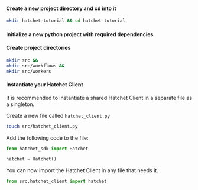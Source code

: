 
#### Create a new project directory and cd into it

```bash copy
mkdir hatchet-tutorial && cd hatchet-tutorial
```

#### Initialize a new python project with required dependencies

<InstallCommand withDevDependencies />

#### Create project directories

```bash copy
mkdir src &&
mkdir src/workflows &&
mkdir src/workers
```

#### Instantiate your Hatchet Client

It is recommended to instantiate a shared Hatchet Client in a separate file as a singleton.

Create a new file called `hatchet_client.py`

```bash copy
touch src/hatchet_client.py
```

Add the following code to the file:

```python copy
from hatchet_sdk import Hatchet

hatchet = Hatchet()
```

You can now import the Hatchet Client in any file that needs it.

```python copy
from src.hatchet_client import hatchet
```
